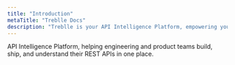 ```yaml
---
title: "Introduction"
metaTitle: "Treblle Docs"
description: "Treblle is your API Intelligence Platform, empowering you to build, manage, and truly understand APIs confidently, whether you're a solo developer with a few APIs, a fast-growing startup or a mid-size company with dozens, or an enterprise with thousands, by giving you complete visibility, intelligence, and control across your entire API estate."
---
```


<CustomBox>
    API Intelligence Platform, helping engineering and product teams build, ship, and understand
    their REST APIs in one place.
</CustomBox>
